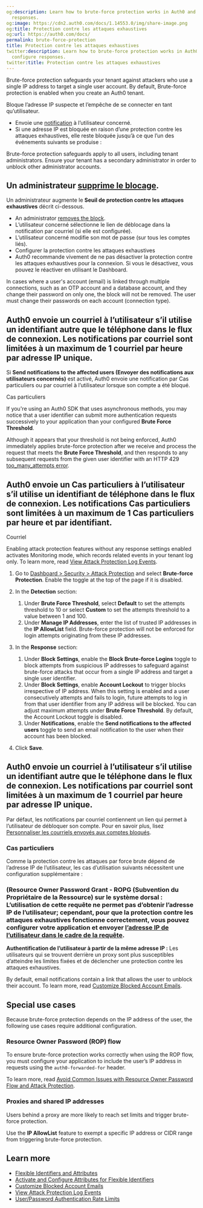 ```yaml
---
og:description: Learn how to brute-force protection works in Auth0 and how to configure
  responses.
og:image: https://cdn2.auth0.com/docs/1.14553.0/img/share-image.png
og:title: Protection contre les attaques exhaustives
og:url: https://auth0.com/docs/
permalink: brute-force-protection
title: Protection contre les attaques exhaustives
twitter:description: Learn how to brute-force protection works in Auth0 and how to
  configure responses.
twitter:title: Protection contre les attaques exhaustives
---
```


<Tooltip tip="Brute-force Protection: Form of attack protection that safeguards against brute-force attacks that occur from a single IP address and target a single user account." cta="View Glossary" href="/docs/glossary?term=Brute-force+protection">Brute-force protection</Tooltip> safeguards your tenant against attackers who use a single IP address to target a single user account. By default, Brute-force protection is enabled when you create an Auth0 tenant.

Bloque l’adresse IP suspecte et l’empêche de se connecter en tant qu’utilisateur.

* Envoie une [notification](#notifications) à l’utilisateur concerné.
* Si une adresse IP est bloquée en raison d’une protection contre les attaques exhaustives, elle reste bloquée jusqu’à ce que l’un des événements suivants se produise :

<Warning>

Brute-force protection safeguards apply to all users, including tenant administrators. Ensure your tenant has a secondary administrator in order to unblock other administrator accounts.

</Warning>

## Un administrateur [supprime le blocage](/docs/api/management/v2/#!/User_Blocks/get_user_blocks).

Un administrateur augmente le **Seuil de protection contre les attaques exhaustives** décrit ci-dessous.

* An administrator [removes the block](https://auth0.com/docs/api/management/v2/#!/User_Blocks/get_user_blocks).
* L’utilisateur concerné sélectionne le lien de déblocage dans la notification par courriel (si elle est configurée).
* L’utilisateur concerné modifie son mot de passe (sur tous les comptes liés).
* Configurer la protection contre les attaques exhaustives
* Auth0 recommande vivement de ne pas désactiver la protection contre les attaques exhaustives pour la connexion. Si vous le désactivez, vous pouvez le réactiver en utilisant le Dashboard.

<Callout icon="file-lines" color="#0EA5E9" iconType="regular">

In cases where a user's account (email) is linked through multiple connections, such as an OTP account and a database account, and they change their password on only one, the block will not be removed. The user must change their passwords on each account (connection type).

</Callout>

## Auth0 envoie un courriel à l’utilisateur s’il utilise un identifiant autre que le téléphone dans le flux de connexion. Les notifications par courriel sont limitées à un maximum de 1 courriel par heure par adresse IP unique.

Si **Send notifications to the affected users (Envoyer des notifications aux utilisateurs concernés)** est activé, Auth0 envoie une notification par Cas particuliers ou par courriel à l’utilisateur lorsque son compte a été bloqué.

Cas particuliers

<Callout icon="file-lines" color="#0EA5E9" iconType="regular">

If you're using an Auth0 SDK that uses asynchronous methods, you may notice that a user identifier can submit more authentication requests successively to your application than your configured **Brute Force Threshold**.

Although it appears that your threshold is not being enforced, Auth0 immediately applies brute-force protection after we receive and process the request that meets the **Brute Force Threshold**, and then responds to any subsequent requests from the given user identifier with an HTTP 429 [too_many_attempts error](/docs/libraries/common-auth0-library-authentication-errors#sign-up).

</Callout>

## Auth0 envoie un Cas particuliers à l’utilisateur s’il utilise un identifiant de téléphone dans le flux de connexion. Les notifications Cas particuliers sont limitées à un maximum de 1 Cas particuliers par heure et par identifiant.

Courriel

<Warning>

Enabling attack protection features without any response settings enabled activates Monitoring mode, which records related events in your tenant log only. To learn more, read [View Attack Protection Log Events](/docs/secure/attack-protection/view-attack-protection-events).

</Warning>

1. Go to [Dashboard > Security > Attack Protection](https://manage.auth0.com/#/security/attack-protection) and select **Brute-force Protection**. Enable the toggle at the top of the page if it is disabled.
2. In the **Detection** section:

   1. Under **Brute Force Threshold**, select **Default** to set the attempts threshold to 10 or select **Custom** to set the attempts threshold to a value between 1 and 100.
   2. Under **Manage IP Addresses**, enter the list of trusted IP addresses in the **IP AllowList** field. Brute-force protection will not be enforced for login attempts originating from these IP addresses.
3. In the **Response** section:

   1. Under **Block Settings**, enable the **Block Brute-force Logins** toggle to block attempts from suspicious IP addresses to safeguard against brute-force attacks that occur from a single IP address and target a single user identifier.
   2. Under **Block Settings**, enable **Account Lockout** to trigger blocks irrespective of IP address. When this setting is enabled and a user consecutively attempts and fails to login, future attempts to log in from that user identifier from any IP address will be blocked. You can adjust maximum attempts under **Brute Force Threshold**. By default, the Account Lockout toggle is disabled.
   3. Under **Notifications**, enable the **Send notifications to the affected users** toggle to send an email notification to the user when their account has been blocked.
4. Click **Save**.

## Auth0 envoie un courriel à l’utilisateur s’il utilise un identifiant autre que le téléphone dans le flux de connexion. Les notifications par courriel sont limitées à un maximum de 1 courriel par heure par adresse IP unique.

Par défaut, les notifications par courriel contiennent un lien qui permet à l’utilisateur de débloquer son compte. Pour en savoir plus, lisez [Personnaliser les courriels envoyés aux comptes bloqués](/brand-and-customize/email/customize-blocked-account-emails).

### Cas particuliers

Comme la protection contre les attaques par force brute dépend de l’adresse IP de l’utilisateur, les cas d’utilisation suivants nécessitent une configuration supplémentaire :

### **(Resource Owner Password Grant - ROPG (Subvention du Propriétaire de la Ressource) sur le système dorsal** : L’utilisation de cette requête ne permet pas d’obtenir l’adresse IP de l’utilisateur; cependant, pour que la protection contre les attaques exhaustives fonctionne correctement, vous pouvez configurer votre application et envoyer [l’adresse IP de l’utilisateur dans le cadre de la requête](/docs/authorization/avoid-common-issues-with-resource-owner-password-flow-and-attack-protection#configure-your-application-to-trust-the-ip-address).

**Authentification de l’utilisateur à partir de la même adresse IP :** Les utilisateurs qui se trouvent derrière un proxy sont plus susceptibles d’atteindre les limites fixées et de déclencher une protection contre les attaques exhaustives.

By default, email notifications contain a link that allows the user to unblock their account. To learn more, read [Customize Blocked Account Emails](/docs/customize/email/customize-blocked-account-emails).

## Special use cases

Because brute-force protection depends on the IP address of the user, the following use cases require additional configuration.

### Resource Owner Password (ROP) flow

To ensure brute-force protection works correctly when using the ROP flow, you must configure your application to include the user’s IP address in requests using the `auth0-forwarded-for` header.

To learn more, read [Avoid Common Issues with Resource Owner Password Flow and Attack Protection](/docs/get-started/authentication-and-authorization-flow/resource-owner-password-flow/avoid-common-issues-with-resource-owner-password-flow-and-attack-protection).

### Proxies and shared IP addresses

Users behind a proxy are more likely to reach set limits and trigger brute-force protection.

Use the **IP AllowList** feature to exempt a specific IP address or CIDR range from triggering brute-force protection.

## Learn more

* [Flexible Identifiers and Attributes](/docs/authenticate/database-connections/flexible-identifiers-and-attributes)
* [Activate and Configure Attributes for Flexible Identifiers](/docs/authenticate/database-connections/activate-and-configure-attributes-for-flexible-identifiers)
* [Customize Blocked Account Emails](/docs/customize/email/customize-blocked-account-emails)
* [View Attack Protection Log Events](/docs/secure/attack-protection/view-attack-protection-events)
* [User/Password Authentication Rate Limits](/docs/troubleshoot/customer-support/operational-policies/rate-limit-policy/database-connections-rate-limits)